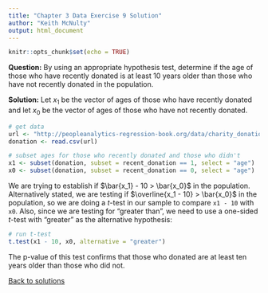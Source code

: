 ```yaml
---
title: "Chapter 3 Data Exercise 9 Solution"
author: "Keith McNulty"
output: html_document
---
```


```r
knitr::opts_chunk$set(echo = TRUE)
```

**Question:** By using an appropriate hypothesis test, determine if the age of those who have recently donated is at least 10 years older than those who have not recently donated in the population.

**Solution:** Let $x_1$ be the vector of ages of those who have recently donated and let $x_0$ be the vector of ages of those who have not recently donated. 

```r
# get data
url <- "http://peopleanalytics-regression-book.org/data/charity_donation.csv"
donation <- read.csv(url)

# subset ages for those who recently donated and those who didn't
x1 <- subset(donation, subset = recent_donation == 1, select = "age")
x0 <- subset(donation, subset = recent_donation == 0, select = "age")
```

We are trying to establish if $\bar{x_1} - 10 > \bar{x_0}$ in the population. Alternatively stated, we are testing if $\overline{x_1 - 10} > \bar{x_0}$ in the population, so we are doing a $t$-test in our sample to compare `x1 - 10` with `x0`.  Also, since we are testing for "greater than", we need to use a one-sided $t$-test with "greater" as the alternative hypothesis:

```r
# run t-test 
t.test(x1 - 10, x0, alternative = "greater")
```

The p-value of this test confirms that those who donated are at least ten years older than those who did not.

[Back to solutions](index.html)
